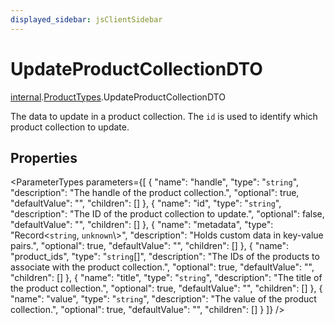 ```yaml
---
displayed_sidebar: jsClientSidebar
---
```



# UpdateProductCollectionDTO

[internal](../../internal/modules/admin_discounts.internal.internal-1.mdx).[ProductTypes](../../internal-1/modules/admin_discounts.internal.internal-1.ProductTypes.mdx).UpdateProductCollectionDTO

The data to update in a product collection. The `id` is used to identify which product collection to update.

## Properties

<ParameterTypes parameters={[
  {
    "name": "handle",
    "type": "`string`",
    "description": "The handle of the product collection.",
    "optional": true,
    "defaultValue": "",
    "children": []
  },
  {
    "name": "id",
    "type": "`string`",
    "description": "The ID of the product collection to update.",
    "optional": false,
    "defaultValue": "",
    "children": []
  },
  {
    "name": "metadata",
    "type": "Record<`string`, `unknown`\\>",
    "description": "Holds custom data in key-value pairs.",
    "optional": true,
    "defaultValue": "",
    "children": []
  },
  {
    "name": "product_ids",
    "type": "`string`[]",
    "description": "The IDs of the products to associate with the product collection.",
    "optional": true,
    "defaultValue": "",
    "children": []
  },
  {
    "name": "title",
    "type": "`string`",
    "description": "The title of the product collection.",
    "optional": true,
    "defaultValue": "",
    "children": []
  },
  {
    "name": "value",
    "type": "`string`",
    "description": "The value of the product collection.",
    "optional": true,
    "defaultValue": "",
    "children": []
  }
]} />
